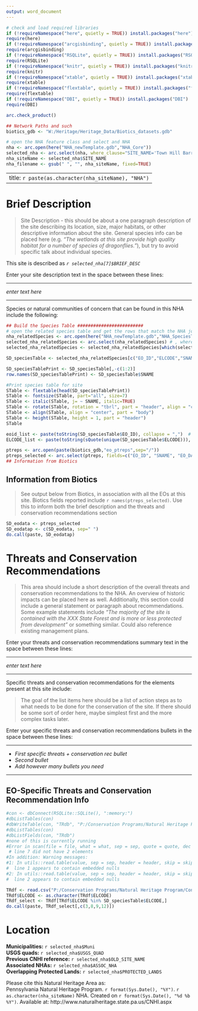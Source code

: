 ```yaml
---
output: word_document
---
```


```r
# check and load required libraries  
if (!requireNamespace("here", quietly = TRUE)) install.packages("here")
require(here)
if (!requireNamespace("arcgisbinding", quietly = TRUE)) install.packages("arcgisbinding")
require(arcgisbinding)
if (!requireNamespace("RSQLite", quietly = TRUE)) install.packages("RSQLite")
require(RSQLite)
if (!requireNamespace("knitr", quietly = TRUE)) install.packages("knitr")
require(knitr)
if (!requireNamespace("xtable", quietly = TRUE)) install.packages("xtable")
require(xtable)
if (!requireNamespace("flextable", quietly = TRUE)) install.packages("flextable")
require(flextable)
if (!requireNamespace("DBI", quietly = TRUE)) install.packages("DBI")
require(DBI)

arc.check_product()

## Network Paths and such
biotics_gdb <- "W:/Heritage/Heritage_Data/Biotics_datasets.gdb"

# open the NHA feature class and select and NHA
nha <- arc.open(here("NHA_newTemplate.gdb","NHA_Core"))
selected_nha <- arc.select(nha, where_clause="SITE_NAME='Town Hill Barren'")
nha_siteName <- selected_nha$SITE_NAME
nha_filename <- gsub(" ", "", nha_siteName, fixed=TRUE)
```

---
title: `r paste(as.character(nha_siteName), "NHA")`
---

# Brief Description

>Site Description - this should be about a one paragraph description of the site describing its location, size, major habitats, or other descriptive information about the site.  General species info can be placed here (e.g. *"The wetlands at this site provide high quality habitat for a number of species of dragonflies."*), but try to avoid specific talk about individual species.  

This site is described as *`r selected_nha[7]$BRIEF_DESC`*  

Enter your site description text in the space between these lines:


***  

*enter text here*

***  

Species or natural communities of concern that can be found in this NHA include the following:

```r
## Build the Species Table #########################
# open the related species table and get the rows that match the NHA join id from above
nha_relatedSpecies <- arc.open(here("NHA_newTemplate.gdb","NHA_SpeciesTable"))
selected_nha_relatedSpecies <- arc.select(nha_relatedSpecies) # , where_clause=paste("\"NHD_JOIN_ID\"","=",sQuote(selected_nha$NHA_JOIN_ID),sep=" ")  
selected_nha_relatedSpecies <- selected_nha_relatedSpecies[which(selected_nha_relatedSpecies$NHA_JOIN_ID==selected_nha$NHA_JOIN_ID),] #! consider integrating with the previous line the select statement

SD_speciesTable <- selected_nha_relatedSpecies[c("EO_ID","ELCODE","SNAME","SCOMNAME","ELEMENT_TYPE","G_RANK","S_RANK","S_PROTECTI","PBSSTATUS","LAST_OBS_D","BASIC_EO_R")] # subset to columns that are needed.

SD_speciesTablePrint <- SD_speciesTable[,-c(1:2)]
row.names(SD_speciesTablePrint) <- SD_speciesTable$SNAME

#Print species table for site
STable <- flextable(head(SD_speciesTablePrint))
STable <- fontsize(STable, part="all", size=7)
STable <- italic(STable, j= ~ SNAME, italic=TRUE)
STable <- rotate(STable, rotation = "tbrl", part = "header", align = "center")
STable <- align(STable, align = "center", part = "body")
STable <- height(STable, height = 1, part = "header")
STable
```

```r
eoid_list <- paste(toString(SD_speciesTable$EO_ID), collapse = ",")  # make a list of EOIDs to get data from
ELCODE_list <- paste(toString(sQuote(unique(SD_speciesTable$ELCODE))), collapse = ",")  # make a list of EOIDs to get data from

ptreps <- arc.open(paste(biotics_gdb,"eo_ptreps",sep="/"))
ptreps_selected <- arc.select(ptreps, fields=c("EO_ID", "SNAME", "EO_DATA", "GEN_DESC","MGMT_COM","GENERL_COM"), where_clause=paste("EO_ID IN (", eoid_list, ")",sep="") )
## Information from Biotics
```

## Information from Biotics

>See output below from Biotics, in association with all the EOs at this site. Biotics fields reported include `r names(ptreps_selected)`. Use this to inform both the brief description and the threats and conservation recommendations section

```r

SD_eodata <- ptreps_selected
SD_eodatap <- c(SD_eodata, sep=" ")
do.call(paste, SD_eodatap)

```

# Threats and Conservation Recommendations

>This area should include a short description of the overall threats and conservation recommendations to the NHA.  An overview of historic impacts can be placed here as well. Additionally, this section could include a general statement or paragraph about recommendations.  Some example statements include *"The majority of the site is contained with the XXX State Forest and is more or less protected from development"* or something similar. Could also reference existing management plans.

Enter your threats and conservation recommendations summary text in the space between these lines:


***  

*enter text here*

***  

Specific threats and conservation recommendations for the elements present at this site include:

>The goal of the list items here should be a list of action steps as to what needs to be done for the conservation of the site.  If there should be some sort of order here, maybe simplest first and the more complex tasks later.

Enter your specific threats and conservation recommendations bullets in the space between these lines:


*** 

* *First specific threats + conservation rec bullet*
* *Second bullet*
* *Add however many bullets you need*

***  


## EO-Specific Threats and Conservation Recommendation Info

``` r
#con <- dbConnect(RSQLite::SQLite(), ":memory:")
#dbListTables(con)
#dbWriteTable(con, "TRdb", "P:/Conservation Programs/Natural Heritage Program/ConservationPlanning/NaturalHeritageAreas/NHA_Tool/EO_ThreatsRecs.db")
#dbListTables(con)
#dbListFields(con, "TRdb") 
#none of this is currently running
#Error in scan(file = file, what = what, sep = sep, quote = quote, dec = dec,  : 
 # line 7 did not have 2 elements
#In addition: Warning messages:
#1: In utils::read.table(value, sep = sep, header = header, skip = skip,  :
#  line 1 appears to contain embedded nulls
#2: In utils::read.table(value, sep = sep, header = header, skip = skip,  :
#  line 2 appears to contain embedded nulls

TRdf <- read.csv("P:/Conservation Programs/Natural Heritage Program/ConservationPlanning/NaturalHeritageAreas/NHA_Tool/ELCODE_threatsrecs_test.csv")
TRdf$ELCODE <- as.character(TRdf$ELCODE)
TRdf_select <- TRdf[TRdf$ELCODE %in% SD_speciesTable$ELCODE,]
do.call(paste, TRdf_select[,c(3,8,9,12)])
```
# Location

**Municipalities:** `r selected_nha$Muni`  
**USGS quads:** `r selected_nha$USGS_QUAD`  
**Previous CNHI reference:** `r selected_nha$OLD_SITE_NAME`  
**Associated NHAs:** `r selected_nha$ASSOC_NHA`   
**Overlapping Protected Lands:** `r selected_nha$PROTECTED_LANDS`  

Please cite this Natural Heritage Area as:  
Pennsylvania Natural Heritage Program. `r format(Sys.Date(), "%Y")`. `r as.character(nha_siteName)` NHA. Created on `r format(Sys.Date(), "%d %b %Y")`. Available at: http://www.naturalheritage.state.pa.us/CNHI.aspx
